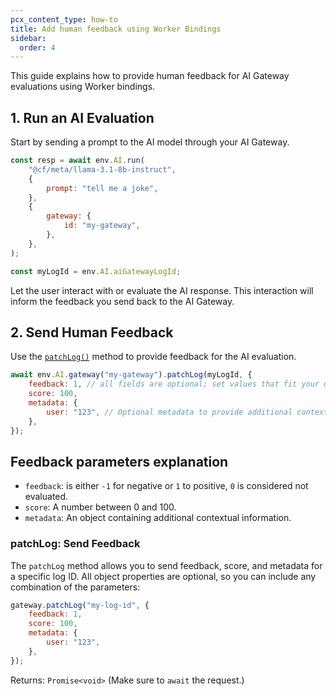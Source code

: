 ```yaml
---
pcx_content_type: how-to
title: Add human feedback using Worker Bindings
sidebar:
  order: 4
---
```


This guide explains how to provide human feedback for AI Gateway evaluations using Worker bindings.

## 1. Run an AI Evaluation

Start by sending a prompt to the AI model through your AI Gateway.

```javascript
const resp = await env.AI.run(
	"@cf/meta/llama-3.1-8b-instruct",
	{
		prompt: "tell me a joke",
	},
	{
		gateway: {
			id: "my-gateway",
		},
	},
);

const myLogId = env.AI.aiGatewayLogId;
```

Let the user interact with or evaluate the AI response. This interaction will inform the feedback you send back to the AI Gateway.

## 2. Send Human Feedback

Use the [`patchLog()`](/ai-gateway/integrations/worker-binding-methods/#31-patchlog-send-feedback) method to provide feedback for the AI evaluation.

```javascript
await env.AI.gateway("my-gateway").patchLog(myLogId, {
	feedback: 1, // all fields are optional; set values that fit your use case
	score: 100,
	metadata: {
		user: "123", // Optional metadata to provide additional context
	},
});
```

## Feedback parameters explanation

- `feedback`: is either `-1` for negative or `1` to positive, `0` is considered not evaluated.
- `score`: A number between 0 and 100.
- `metadata`: An object containing additional contextual information.

### patchLog: Send Feedback

The `patchLog` method allows you to send feedback, score, and metadata for a specific log ID. All object properties are optional, so you can include any combination of the parameters:

```javascript
gateway.patchLog("my-log-id", {
	feedback: 1,
	score: 100,
	metadata: {
		user: "123",
	},
});
```

Returns: `Promise<void>` (Make sure to `await` the request.)
